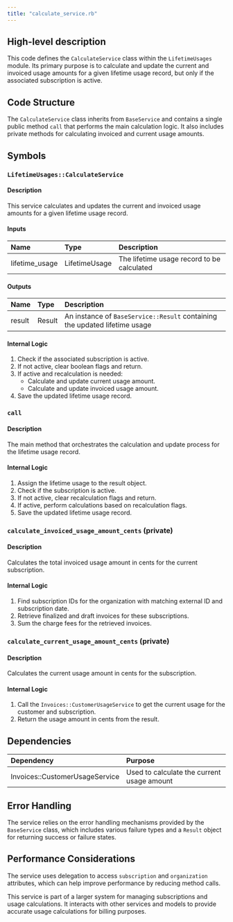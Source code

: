 ```yaml
---
title: "calculate_service.rb"
---
```


## High-level description
This code defines the `CalculateService` class within the `LifetimeUsages` module. Its primary purpose is to calculate and update the current and invoiced usage amounts for a given lifetime usage record, but only if the associated subscription is active.

## Code Structure
The `CalculateService` class inherits from `BaseService` and contains a single public method `call` that performs the main calculation logic. It also includes private methods for calculating invoiced and current usage amounts.

## Symbols

### `LifetimeUsages::CalculateService`
#### Description
This service calculates and updates the current and invoiced usage amounts for a given lifetime usage record.

#### Inputs
| Name | Type | Description |
|:-----|:-----|:------------|
| lifetime_usage | LifetimeUsage | The lifetime usage record to be calculated |

#### Outputs
| Name | Type | Description |
|:-----|:-----|:------------|
| result | Result | An instance of `BaseService::Result` containing the updated lifetime usage |

#### Internal Logic
1. Check if the associated subscription is active.
2. If not active, clear boolean flags and return.
3. If active and recalculation is needed:
   - Calculate and update current usage amount.
   - Calculate and update invoiced usage amount.
4. Save the updated lifetime usage record.

### `call`
#### Description
The main method that orchestrates the calculation and update process for the lifetime usage record.

#### Internal Logic
1. Assign the lifetime usage to the result object.
2. Check if the subscription is active.
3. If not active, clear recalculation flags and return.
4. If active, perform calculations based on recalculation flags.
5. Save the updated lifetime usage record.

### `calculate_invoiced_usage_amount_cents` (private)
#### Description
Calculates the total invoiced usage amount in cents for the current subscription.

#### Internal Logic
1. Find subscription IDs for the organization with matching external ID and subscription date.
2. Retrieve finalized and draft invoices for these subscriptions.
3. Sum the charge fees for the retrieved invoices.

### `calculate_current_usage_amount_cents` (private)
#### Description
Calculates the current usage amount in cents for the subscription.

#### Internal Logic
1. Call the `Invoices::CustomerUsageService` to get the current usage for the customer and subscription.
2. Return the usage amount in cents from the result.

## Dependencies
| Dependency | Purpose |
|:-----------|:--------|
| Invoices::CustomerUsageService | Used to calculate the current usage amount |

## Error Handling
The service relies on the error handling mechanisms provided by the `BaseService` class, which includes various failure types and a `Result` object for returning success or failure states.

## Performance Considerations
The service uses delegation to access `subscription` and `organization` attributes, which can help improve performance by reducing method calls.

This service is part of a larger system for managing subscriptions and usage calculations. It interacts with other services and models to provide accurate usage calculations for billing purposes.